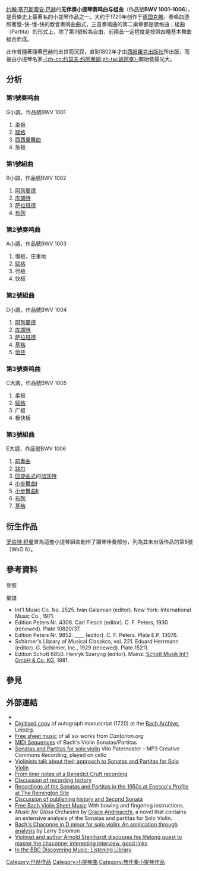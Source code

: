 [[约翰·塞巴斯蒂安·巴赫|约翰·塞巴斯蒂安·巴赫]]的'''无伴奏小提琴奏鸣曲与组曲'''（作品號'''BWV 1001–1006'''），是音樂史上最著名的小提琴作品之一。大约于1720年创作于[[德国|德国]][[克滕|克滕]]。奏鳴曲遵照著慢-快-慢-快的教會奏鳴曲曲式，三首奏鳴曲的第二樂章都是賦格曲；組曲（Partita）的形式上，除了第3號較為自由，前兩首一定程度是按照四種基本舞曲組合而成。

此作曾隨著隨著巴赫的去世而沉寂，直到1802年才由[[西姆羅克出版社|西姆羅克出版社]]所出版，而後由小提琴名家[[约瑟夫·约阿希姆|-{zh-cn:约瑟夫·约阿希姆;zh-tw:姚阿幸}-]]開始發揚光大。

== 分析 ==
=== 第1號奏鸣曲 ===
G小調，作品號BWV 1001
#柔板
#[[赋格|赋格]]
#[[西西里舞曲|西西里舞曲]]
#急板

=== 第1號組曲 ===
B小調，作品號BWV 1002
#[[阿勒芒德|阿列曼德]]
#[[库朗特|库朗特]]
#[[萨拉班德|萨拉班德]]
#[[布列|布列]]

=== 第2號奏鸣曲 ===
A小調，作品號BWV 1003
#慢板，庄重地
#[[赋格|赋格]]
#行板
#快板

=== 第2號組曲 ===
D小調，作品號BWV 1004
#[[阿勒芒德|阿列曼德]]
#[[库朗特|库朗特]]
#[[萨拉班德|萨拉班德]]
#[[基格|基格]]
#[[恰空|恰空]]

=== 第3號奏鸣曲 ===
C大調，作品號BWV 1005
#柔板
#[[赋格|赋格]]
#广板
#极快板

=== 第3號組曲 ===
E大調，作品號BWV 1006
#[[前奏曲|前奏曲]]
#[[路尔|路尔]]
#[[回旋曲式|回旋曲式]]的[[加沃特|加沃特]]
#[[小步舞曲|小步舞曲]]I
#[[小步舞曲|小步舞曲]]II
#[[布列|布列]]
#[[基格|基格]]

== 衍生作品 ==
[[罗伯特·舒曼|罗伯特·舒曼]]曾為這套小提琴組曲創作了鋼琴伴奏部分，列為其未出版作品的第8號（WoO 8）。

== 參考資料 ==
;參照
{{reflist}}

;樂譜
* Int'l Music Co. No. 2525. Ivan Galamian (editor). New York: International Music Co., 1971.
* Edition Peters Nr. 4308. Carl Flesch (editor). C. F. Peters, 1930 (renewed). Plate 10820/37.
* Edition Peters Nr. 9852. ____ (editor). C. F. Peters. Plate E.P. 13076.
* Schirmer's Library of Musical Classkcs, vol. 221. Eduard Herrmann (editor). G. Schirmer, Inc., 1929 (renewed). Plate 15211.
* Edition Schott 6850. Henryk Szeryng (editor). Mainz: [[碩特音樂|Schott Musik Int'l GmbH & Co. KG]], 1981.

== 參見 ==
{{portal|古典音樂}}

== 外部連結 ==
{{Commons category|Sonatas and partitas for solo violin (Bach)|Sonatas and partitas for solo violin}}
* {{IMSLP|work=6 Violin Sonatas and Partitas, BWV 1001-1006 (Bach, Johann Sebastian)|cname=Sonatas and partitas for solo violin}}
* [http://www.bach-digital.de/receive/BachDigitalSource_source_00001955 Digitised copy] {{Wayback|url=http://www.bach-digital.de/receive/BachDigitalSource_source_00001955 |date=20190601094814 }} of autograph manuscript (1720) at the [[Bach_Archive|Bach Archive]], Leipzig.
* [http://cantorion.org/piecesearch/cycle/Sonatas%20and%20partitas%20for%20solo%20violin%20%281001%E2%80%931006%29 Free sheet music] {{Wayback|url=http://cantorion.org/piecesearch/cycle/Sonatas%20and%20partitas%20for%20solo%20violin%20%281001%E2%80%931006%29 |date=20181128044220 }} of all six works from ''Cantorion.org''
* [http://www.jsbach.net/midi/midi_solo_violin.html MIDI Sequences] {{Wayback|url=http://www.jsbach.net/midi/midi_solo_violin.html |date=20200218034828 }} of Bach's Violin Sonatas/Partitas
* [http://www.magnatune.com/artists/paternoster Sonatas and Partitas for solo violin] {{Wayback|url=http://www.magnatune.com/artists/paternoster |date=20200502183445 }} Vito Paternoster – MP3 Creative Commons Recording, played on cello
* [https://web.archive.org/web/20080530225837/http://www.stringsmagazine.com/article/145/145,3865,Feature-1.asp Violinists talk about their approach to Sonatas and Partitas for Solo Violin]
*[https://web.archive.org/web/20051221225656/http://www.tononirecords.com/jsbach2.cfm From liner notes of a Benedict Cruft recording]
*[http://www.classicalnotes.net/classics/partitas.html Discussion of recording history] {{Wayback|url=http://www.classicalnotes.net/classics/partitas.html |date=20200728191857 }}
*[http://www.soundfountain.org/rem/remenes.html#SCHNEID Recordings of the Sonatas and Partitas in the 1950s at Enesco's Profile at The Remington Site] {{Wayback|url=http://www.soundfountain.org/rem/remenes.html#SCHNEID |date=20150920032222 }}
*[https://web.archive.org/web/20070301041908/http://www.gotomidori.com/english/musicnote-200302/musicnote-49bach.html Discussion of publishing history and Second Sonata]
*[http://www.theviolinsite.com/sheet_music/bach/ Free Bach Violin Sheet Music] {{Wayback|url=http://www.theviolinsite.com/sheet_music/bach/ |date=20190519050937 }} With bowing and fingering instructions.
*''Music for Glass Orchestra'' by [[Grace_Andreacchi|Grace Andreacchi]], a novel that contains an extensive analysis of the Sonatas and partitas for Solo Violin.
*[http://solomonsmusic.net/bachacon.htm Bach's Chaconne in D minor for solo violin: An application through analysis] {{Wayback|url=http://solomonsmusic.net/bachacon.htm |date=20070814102012 }} by Larry Solomon
*[http://www.radioopensource.org/bachs-chaconne Violinist and author Arnold Steinhardt discusses his lifelong quest to master the chaconne; interesting interview, good links] {{Wayback|url=http://www.radioopensource.org/bachs-chaconne |date=20200501180725 }}
*[http://www.bbc.co.uk/radio3/discoveringmusic/listeninglibrary.shtml In the BBC Discovering Music: Listening Library] {{Wayback|url=http://www.bbc.co.uk/radio3/discoveringmusic/listeninglibrary.shtml |date=20190528211111 }}

{{authority control}}

[[Category:巴赫作品|Category:巴赫作品]]
[[Category:小提琴曲|Category:小提琴曲]]
[[Category:無伴奏小提琴作品|Category:無伴奏小提琴作品]]